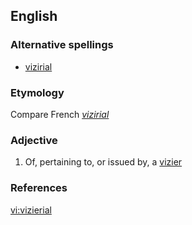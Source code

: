 ==English==

===Alternative spellings===
*[[vizirial]]

===Etymology===
Compare French ''[[:fr:vizirial|vizirial]]''

===Adjective===
{{en-adj|-}}

# Of, pertaining to, or issued by, a [[vizier]] 

===References===
{{1913}}

[[vi:vizierial]]